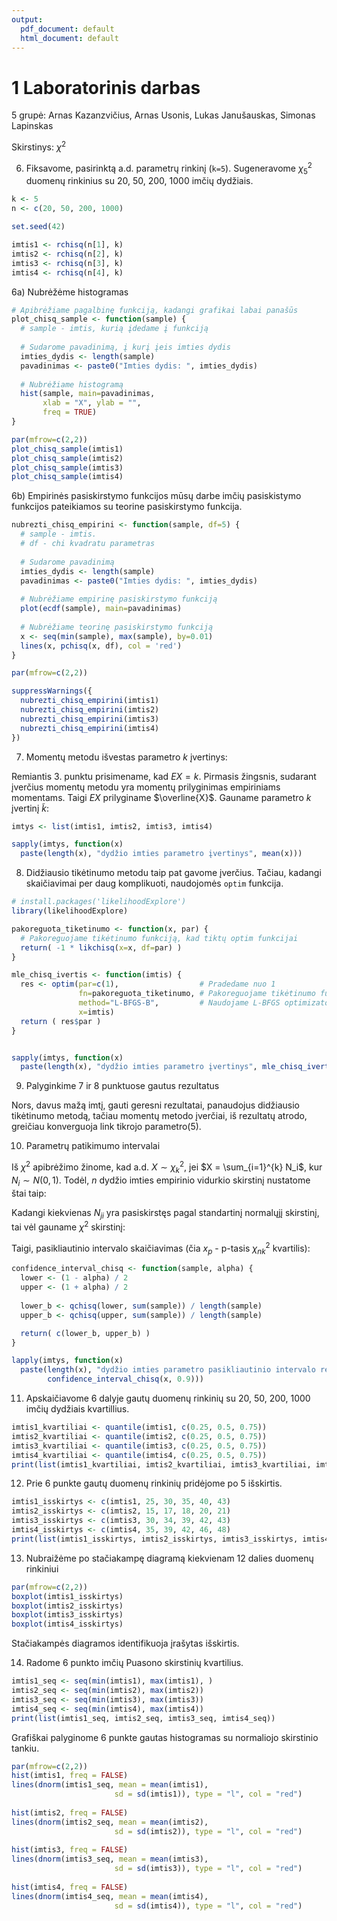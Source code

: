 ---
output:
  pdf_document: default
  html_document: default
---

# 1 Laboratorinis darbas

5 grupė: Arnas Kazanzvičius, Arnas Usonis, Lukas Janušauskas, Simonas Lapinskas

Skirstinys: $\chi^2$

6.  Fiksavome, pasirinktą a.d. parametrų rinkinį (`k=5`). Sugeneravome $\chi^2_5$ duomenų rinkinius su 20, 50, 200, 1000 imčių dydžiais.

```{r}
k <- 5
n <- c(20, 50, 200, 1000)

set.seed(42)

imtis1 <- rchisq(n[1], k)
imtis2 <- rchisq(n[2], k)
imtis3 <- rchisq(n[3], k)
imtis4 <- rchisq(n[4], k)
```

6a) Nubrėžėme histogramas

```{r}
# Apibrėžiame pagalbinę funkciją, kadangi grafikai labai panašūs
plot_chisq_sample <- function(sample) {
  # sample - imtis, kurią įdedame į funkciją
  
  # Sudarome pavadinimą, į kurį įeis imties dydis
  imties_dydis <- length(sample)
  pavadinimas <- paste0("Imties dydis: ", imties_dydis)
  
  # Nubrėžiame histogramą
  hist(sample, main=pavadinimas,
       xlab = "X", ylab = "",
       freq = TRUE)
}

par(mfrow=c(2,2))
plot_chisq_sample(imtis1)
plot_chisq_sample(imtis2)
plot_chisq_sample(imtis3)
plot_chisq_sample(imtis4)
```

6b) Empirinės pasiskirstymo funkcijos mūsų darbe imčių pasiskistymo funkcijos pateikiamos su teorine pasiskirstymo funkcija.

```{r}
nubrezti_chisq_empirini <- function(sample, df=5) {
  # sample - imtis.
  # df - chi kvadratu parametras
  
  # Sudarome pavadinimą
  imties_dydis <- length(sample)   
  pavadinimas <- paste0("Imties dydis: ", imties_dydis)
  
  # Nubrėžiame empirinę pasiskirstymo funkciją
  plot(ecdf(sample), main=pavadinimas)
  
  # Nubrėžiame teorinę pasiskirstymo funkciją
  x <- seq(min(sample), max(sample), by=0.01)
  lines(x, pchisq(x, df), col = 'red')
}

par(mfrow=c(2,2))

suppressWarnings({
  nubrezti_chisq_empirini(imtis1)
  nubrezti_chisq_empirini(imtis2)
  nubrezti_chisq_empirini(imtis3)
  nubrezti_chisq_empirini(imtis4)
})
```

7.  Momentų metodu išvestas parametro $k$ įvertinys:

Remiantis 3. punktu prisimename, kad $EX = k$. Pirmasis žingsnis, sudarant įverčius momentų metodu yra momentų prilyginimas empiriniams momentams. Taigi $EX$ prilyginame $\overline{X}$. Gauname parametro $k$ įvertinį $\widetilde{k}$:

```{=tex}
\begin{equation}
  \widetilde{k} = \overline{X}
\end{equation}
```
```{r}
imtys <- list(imtis1, imtis2, imtis3, imtis4)

sapply(imtys, function(x) 
  paste(length(x), "dydžio imties parametro įvertinys", mean(x)))
```

8.  Didžiausio tikėtinumo metodu taip pat gavome įverčius. Tačiau, kadangi skaičiavimai per daug komplikuoti, naudojomės `optim` funkcija.

```{r}
# install.packages('likelihoodExplore')
library(likelihoodExplore)

pakoreguota_tiketinumo <- function(x, par) {
  # Pakoreguojame tikėtinumo funkciją, kad tiktų optim funkcijai
  return( -1 * likchisq(x=x, df=par) )
}

mle_chisq_ivertis <- function(imtis) {
  res <- optim(par=c(1),                  # Pradedame nuo 1
               fn=pakoreguota_tiketinumo, # Pakoreguojame tikėtinumo funkciją
               method="L-BFGS-B",         # Naudojame L-BFGS optimizatorių
               x=imtis)
  return ( res$par )
}


sapply(imtys, function(x) 
  paste(length(x), "dydžio imties parametro įvertinys", mle_chisq_ivertis(x)))

```

9.  Palyginkime 7 ir 8 punktuose gautus rezultatus

Nors, davus mažą imtį, gauti geresni rezultatai, panaudojus didžiausio tikėtinumo metodą, tačiau momentų metodo įverčiai, iš rezultatų atrodo, greičiau konverguoja link tikrojo parametro(5).

10. Parametrų patikimumo intervalai

Iš $\chi^2$ apibrėžimo žinome, kad a.d. $X \sim \chi^2_k$, jei $X = \sum_{i=1}^{k} N_i$, kur $N_i \sim N(0,1)$. Todėl, $n$ dydžio imties empirinio vidurkio skirstinį nustatome štai taip:

\begin{equation}
\centering
  n\overline{X} = \sum_{j=1}^n X_j = \sum_{j=1}^n \sum_{i=1}^k N_{ji}
\end{equation}

Kadangi kiekvienas $N_{ji}$ yra pasiskirstęs pagal standartinį normalųjį skirstinį, tai vėl gauname $\chi^2$ skirstinį:

```{=tex}
\begin{equation}
  \centering
  n\overline{X} \sim \chi^2_{nk}
\end{equation}
```
Taigi, pasikliautinio intervalo skaičiavimas (čia $x_p$ - p-tasis $\chi^2_{nk}$ kvartilis):

\begin{equation}
  P(x_{(1- \alpha)/2} < n\hat{k} < x_{(1 + \alpha)/2} )
\end{equation}
\begin{equation}
  P(\frac{x_{(1- \alpha)/2}}{n} < \hat{k} < \frac{ x_{(1 + \alpha)/2} }{n})
\end{equation}

```{r}
confidence_interval_chisq <- function(sample, alpha) {
  lower <- (1 - alpha) / 2
  upper <- (1 + alpha) / 2
  
  lower_b <- qchisq(lower, sum(sample)) / length(sample)
  upper_b <- qchisq(upper, sum(sample)) / length(sample)

  return( c(lower_b, upper_b) )
}

lapply(imtys, function(x) 
  paste(length(x), "dydžio imties parametro pasikliautinio intervalo rėžiai",
        confidence_interval_chisq(x, 0.9)))
```

11. Apskaičiavome 6 dalyje gautų duomenų rinkinių su 20, 50, 200, 1000 imčių dydžiais kvartillius. 

```{r}
imtis1_kvartiliai <- quantile(imtis1, c(0.25, 0.5, 0.75))
imtis2_kvartiliai <- quantile(imtis2, c(0.25, 0.5, 0.75))
imtis3_kvartiliai <- quantile(imtis3, c(0.25, 0.5, 0.75))
imtis4_kvartiliai <- quantile(imtis4, c(0.25, 0.5, 0.75))
print(list(imtis1_kvartiliai, imtis2_kvartiliai, imtis3_kvartiliai, imtis4_kvartiliai))
```

12. Prie 6 punkte gautų duomenų rinkinių pridėjome po 5 išskirtis.

```{r}
imtis1_isskirtys <- c(imtis1, 25, 30, 35, 40, 43)
imtis2_isskirtys <- c(imtis2, 15, 17, 18, 20, 21)
imtis3_isskirtys <- c(imtis3, 30, 34, 39, 42, 43)
imtis4_isskirtys <- c(imtis4, 35, 39, 42, 46, 48)
print(list(imtis1_isskirtys, imtis2_isskirtys, imtis3_isskirtys, imtis4_isskirtys))
```

13. Nubraižėme po stačiakampę diagramą kiekvienam 12 dalies duomenų rinkiniui

```{r}
par(mfrow=c(2,2))
boxplot(imtis1_isskirtys)
boxplot(imtis2_isskirtys)
boxplot(imtis3_isskirtys)
boxplot(imtis4_isskirtys)
```
Stačiakampės diagramos identifikuoja įrašytas išskirtis.

14. Radome 6 punkto imčių Puasono skirstinių kvartilius.

```{r}
imtis1_seq <- seq(min(imtis1), max(imtis1), )
imtis2_seq <- seq(min(imtis2), max(imtis2))
imtis3_seq <- seq(min(imtis3), max(imtis3))
imtis4_seq <- seq(min(imtis4), max(imtis4))
print(list(imtis1_seq, imtis2_seq, imtis3_seq, imtis4_seq))
```

Grafiškai palyginome 6 punkte gautas histogramas su normaliojo skirstinio tankiu.

```{r}
par(mfrow=c(2,2))
hist(imtis1, freq = FALSE)
lines(dnorm(imtis1_seq, mean = mean(imtis1), 
                       sd = sd(imtis1)), type = "l", col = "red")
                       
hist(imtis2, freq = FALSE)
lines(dnorm(imtis2_seq, mean = mean(imtis2), 
                       sd = sd(imtis2)), type = "l", col = "red")
                       
hist(imtis3, freq = FALSE)
lines(dnorm(imtis3_seq, mean = mean(imtis3), 
                       sd = sd(imtis3)), type = "l", col = "red")
                       
hist(imtis4, freq = FALSE)
lines(dnorm(imtis4_seq, mean = mean(imtis4), 
                       sd = sd(imtis4)), type = "l", col = "red")
```